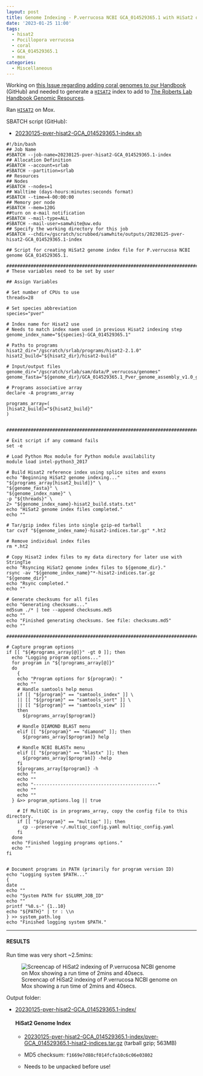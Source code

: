 ```yaml
---
layout: post
title: Genome Indexing - P.verrucosa NCBI GCA_014529365.1 with HiSat2 on Mox
date: '2023-01-25 11:00'
tags: 
  - hisat2
  - Pocillopora verrucosa
  - coral
  - GCA_014529365.1
  - mox
categories: 
  - Miscellaneous
---
```

Working on [this Issue regarding adding coral genomes to our Handbook](https://github.com/RobertsLab/resources/issues/1571) (GitHub) and needed to generate a [`HISAT2`](https://daehwankimlab.github.io/hisat2/) index to add to [The Roberts Lab Handbook Genomic Resources](https://robertslab.github.io/resources/Genomic-Resources/).

Ran [`HISAT2`](https://daehwankimlab.github.io/hisat2/) on Mox.

SBATCH script (GitHub):

- [20230125-pver-hisat2-GCA_014529365.1-index.sh](https://github.com/RobertsLab/sams-notebook/blob/master/sbatch_scripts/20230125-pver-hisat2-GCA_014529365.1-index.sh)


```shell
#!/bin/bash
## Job Name
#SBATCH --job-name=20230125-pver-hisat2-GCA_014529365.1-index
## Allocation Definition
#SBATCH --account=srlab
#SBATCH --partition=srlab
## Resources
## Nodes
#SBATCH --nodes=1
## Walltime (days-hours:minutes:seconds format)
#SBATCH --time=4-00:00:00
## Memory per node
#SBATCH --mem=120G
##turn on e-mail notification
#SBATCH --mail-type=ALL
#SBATCH --mail-user=samwhite@uw.edu
## Specify the working directory for this job
#SBATCH --chdir=/gscratch/scrubbed/samwhite/outputs/20230125-pver-hisat2-GCA_014529365.1-index

## Script for creating HiSat2 genome index file for P.verrucosa NCBI genome GCA_014529365.1.

###################################################################################
# These variables need to be set by user

## Assign Variables

# Set number of CPUs to use
threads=28

# Set species abbreviation
species="pver"

# Index name for Hisat2 use
# Needs to match index naem used in previous Hisat2 indexing step
genome_index_name="${species}-GCA_014529365.1"

# Paths to programs
hisat2_dir="/gscratch/srlab/programs/hisat2-2.1.0"
hisat2_build="${hisat2_dir}/hisat2-build"

# Input/output files
genome_dir="/gscratch/srlab/sam/data/P_verrucosa/genomes"
genome_fasta="${genome_dir}/GCA_014529365.1_Pver_genome_assembly_v1.0_genomic.fna"

# Programs associative array
declare -A programs_array

programs_array=(
[hisat2_build]="${hisat2_build}"
)


###################################################################################################

# Exit script if any command fails
set -e

# Load Python Mox module for Python module availability
module load intel-python3_2017

# Build Hisat2 reference index using splice sites and exons
echo "Beginning HiSat2 genome indexing..."
"${programs_array[hisat2_build]}" \
"${genome_fasta}" \
"${genome_index_name}" \
-p "${threads}" \
2> "${genome_index_name}-hisat2_build.stats.txt"
echo "HiSat2 genome index files completed."
echo ""

# Tar/gzip index files into single gzip-ed tarball
tar cvzf "${genome_index_name}-hisat2-indices.tar.gz" *.ht2

# Remove individual index files
rm *.ht2

# Copy Hisat2 index files to my data directory for later use with StringTie
echo "Rsyncing HiSat2 genome index files to ${genome_dir}."
rsync -av "${genome_index_name}"*-hisat2-indices.tar.gz "${genome_dir}"
echo "Rsync completed."
echo ""

# Generate checksums for all files
echo "Generating checksums..."
md5sum ./* | tee --append checksums.md5
echo ""
echo "Finished generating checksums. See file: checksums.md5"
echo ""

#######################################################################################################

# Capture program options
if [[ "${#programs_array[@]}" -gt 0 ]]; then
  echo "Logging program options..."
  for program in "${!programs_array[@]}"
  do
    {
    echo "Program options for ${program}: "
    echo ""
    # Handle samtools help menus
    if [[ "${program}" == "samtools_index" ]] \
    || [[ "${program}" == "samtools_sort" ]] \
    || [[ "${program}" == "samtools_view" ]]
    then
      ${programs_array[$program]}

    # Handle DIAMOND BLAST menu
    elif [[ "${program}" == "diamond" ]]; then
      ${programs_array[$program]} help

    # Handle NCBI BLASTx menu
    elif [[ "${program}" == "blastx" ]]; then
      ${programs_array[$program]} -help
    fi
    ${programs_array[$program]} -h
    echo ""
    echo ""
    echo "----------------------------------------------"
    echo ""
    echo ""
  } &>> program_options.log || true

    # If MultiQC is in programs_array, copy the config file to this directory.
    if [[ "${program}" == "multiqc" ]]; then
      cp --preserve ~/.multiqc_config.yaml multiqc_config.yaml
    fi
  done
  echo "Finished logging programs options."
  echo ""
fi


# Document programs in PATH (primarily for program version ID)
echo "Logging system $PATH..."
{
date
echo ""
echo "System PATH for $SLURM_JOB_ID"
echo ""
printf "%0.s-" {1..10}
echo "${PATH}" | tr : \\n
} >> system_path.log
echo "Finished logging system $PATH."
```


---

#### RESULTS

Run time was very short ~2.5mins:

![Screencap of HiSat2 indexing of P.verrucosa NCBI genome on Mox showing a run time of 2mins and 40secs.](https://github.com/RobertsLab/sams-notebook/blob/master/images/screencaps/20230125-pver-hisat2-GCA_006542545.1-index.png?raw=true)

Output folder:

- [20230125-pver-hisat2-GCA_014529365.1-index/](https://gannet.fish.washington.edu/Atumefaciens/20230125-pver-hisat2-GCA_014529365.1-index/)

  #### HiSat2 Genome Index

    - [20230125-pver-hisat2-GCA_014529365.1-index/pver-GCA_014529365.1-hisat2-indices.tar.gz](https://gannet.fish.washington.edu/Atumefaciens/20230125-pver-hisat2-GCA_014529365.1-index/pver-GCA_014529365.1-hisat2-indices.tar.gz) (tarball gzip; 563MB)

    - MD5 checksum: `f1669e7d88cf014fcfa10c6c06e03802`

    - Needs to be unpacked before use!